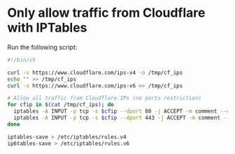 # Only allow traffic from Cloudflare with IPTables

Run the following script:
```bash filename="cffw.sh" copy
#!/bin/sh

curl -s https://www.cloudflare.com/ips-v4 -o /tmp/cf_ips
echo "" >> /tmp/cf_ips
curl -s https://www.cloudflare.com/ips-v6 >> /tmp/cf_ips

# Allow all traffic from Cloudflare IPs (no ports restriction)
for cfip in $(cat /tmp/cf_ips); do
  iptables -A INPUT -p tcp -s $cfip --dport 80 -j ACCEPT -m comment --comment "Cloudflare IP"
  iptables -A INPUT -p tcp -s $cfip --dport 443 -j ACCEPT -m comment --comment "Cloudflare IP"
done

iptables-save > /etc/iptables/rules.v4
ip6tables-save > /etc/iptables/rules.v6
```
